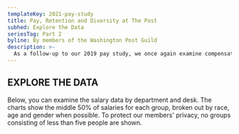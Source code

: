 ```yaml
---
templateKey: 2021-pay-study
title: Pay, Retention and Diversity at The Post
subhed: Explore the Data
seriesTag: Part 2
byline: By members of the Washington Post Guild
description: >-
  As a follow-up to our 2019 pay study, we once again examine compensation at The Washington Post by race, gender, age and department. But this report goes a step further, using demographic data provided by the company and obtained by the Guild to explore diversity and retention at the organization.
---
```


<PayStudyLinkbox className="left" />

## EXPLORE THE DATA

Below, you can examine the salary data by department and desk. The charts show the middle 50% of salaries for each group, broken out by race, age and gender when possible. To protect our members' privacy, no groups consisting of less than five people are shown.

<PayGraphics />

